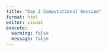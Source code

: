 ```yaml
---
title: "Day 2 Computational Session"
format: html
editor: visual
execute: 
  warning: false
  message: false
---
```

